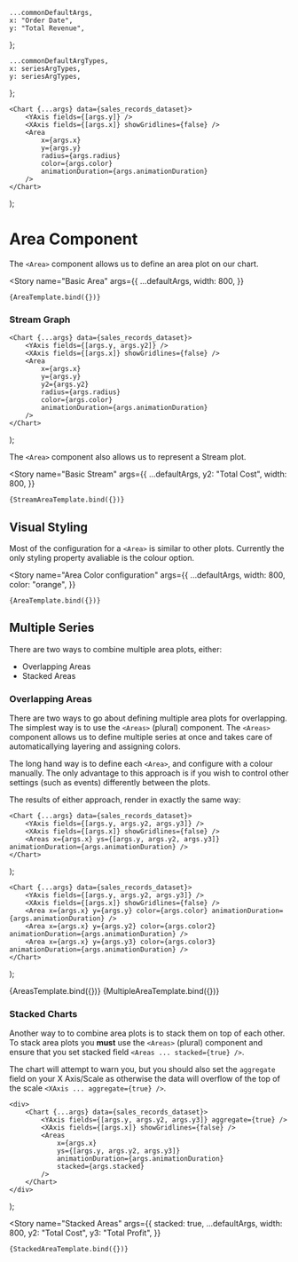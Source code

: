<!--- Area.stories.mdx --->



    ...commonDefaultArgs,
    x: "Order Date",
    y: "Total Revenue",
};

    ...commonDefaultArgTypes,
    x: seriesArgTypes,
    y: seriesArgTypes,
};

<Meta title="XYCharts/Area Plots" component={Area} argTypes={lineArgTypes} />

    <Chart {...args} data={sales_records_dataset}>
        <YAxis fields={[args.y]} />
        <XAxis fields={[args.x]} showGridlines={false} />
        <Area
            x={args.x}
            y={args.y}
            radius={args.radius}
            color={args.color}
            animationDuration={args.animationDuration}
        />
    </Chart>
);

# Area Component

The `<Area>` component allows us to define an area plot on our chart.

<Story
    name="Basic Area"
    args={{
        ...defaultArgs,
        width: 800,
    }}
>
    {AreaTemplate.bind({})}
</Story>

### Stream Graph

    <Chart {...args} data={sales_records_dataset}>
        <YAxis fields={[args.y, args.y2]} />
        <XAxis fields={[args.x]} showGridlines={false} />
        <Area
            x={args.x}
            y={args.y}
            y2={args.y2}
            radius={args.radius}
            color={args.color}
            animationDuration={args.animationDuration}
        />
    </Chart>
);

The `<Area>` component also allows us to represent a Stream plot.

<Story
    name="Basic Stream"
    args={{
        ...defaultArgs,
        y2: "Total Cost",
        width: 800,
    }}
>
    {StreamAreaTemplate.bind({})}
</Story>

## Visual Styling

Most of the configuration for a `<Area>` is similar to other plots. Currently the only styling property avaliable is the colour option.

<Story
    name="Area Color configuration"
    args={{
        ...defaultArgs,
        width: 800,
        color: "orange",
    }}
>
    {AreaTemplate.bind({})}
</Story>

## Multiple Series

There are two ways to combine multiple area plots, either:

-   Overlapping Areas
-   Stacked Areas

### Overlapping Areas

There are two ways to go about defining multiple area plots for overlapping. The simplest way is to use the `<Areas>` (plural) component. The `<Areas>` component allows us to define multiple series at once and takes care of automaticallying layering and assigning colors.

The long hand way is to define each `<Area>`, and configure with a colour manually. The only advantage to this approach is if you wish to control other settings (such as events) differently between the plots.

The results of either approach, render in exactly the same way:

    <Chart {...args} data={sales_records_dataset}>
        <YAxis fields={[args.y, args.y2, args.y3]} />
        <XAxis fields={[args.x]} showGridlines={false} />
        <Areas x={args.x} ys={[args.y, args.y2, args.y3]} animationDuration={args.animationDuration} />
    </Chart>
);

    <Chart {...args} data={sales_records_dataset}>
        <YAxis fields={[args.y, args.y2, args.y3]} />
        <XAxis fields={[args.x]} showGridlines={false} />
        <Area x={args.x} y={args.y} color={args.color} animationDuration={args.animationDuration} />
        <Area x={args.x} y={args.y2} color={args.color2} animationDuration={args.animationDuration} />
        <Area x={args.x} y={args.y3} color={args.color3} animationDuration={args.animationDuration} />
    </Chart>
);

<Canvas>
    <Story
        name="Multiple Series - Areas"
        args={{
            ...defaultArgs,
            width: 400,
            y2: "Total Cost",
            y3: "Total Profit",
        }}
    >
        {AreasTemplate.bind({})}
    </Story>
    <Story
        name="Multiple Series - Area"
        args={{
            ...defaultArgs,
            width: 400,
            color2: "#FF7F28",
            color3: "#00A230",
            y2: "Total Cost",
            y3: "Total Profit",
        }}
    >
        {MultipleAreaTemplate.bind({})}
    </Story>
</Canvas>

### Stacked Charts

Another way to to combine area plots is to stack them on top of each other. To stack area plots you **must** use the `<Areas>` (plural) component and ensure that you set stacked field `<Areas ... stacked={true} />`.

The chart will attempt to warn you, but you should also set the `aggregate` field on your X Axis/Scale as otherwise the data will overflow of the top of the scale `<XAxis ... aggregate={true} />`.

    <div>
        <Chart {...args} data={sales_records_dataset}>
            <YAxis fields={[args.y, args.y2, args.y3]} aggregate={true} />
            <XAxis fields={[args.x]} showGridlines={false} />
            <Areas
                x={args.x}
                ys={[args.y, args.y2, args.y3]}
                animationDuration={args.animationDuration}
                stacked={args.stacked}
            />
        </Chart>
    </div>
);

<Story
    name="Stacked Areas"
    args={{
        stacked: true,
        ...defaultArgs,
        width: 800,
        y2: "Total Cost",
        y3: "Total Profit",
    }}
>
    {StackedAreaTemplate.bind({})}
</Story>

